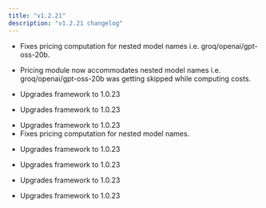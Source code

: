 ```yaml
---
title: "v1.2.21"
description: "v1.2.21 changelog"
---
```

<Update label="Bifrost(HTTP)" description="v1.2.21">

- Fixes pricing computation for nested model names i.e. groq/openai/gpt-oss-20b.

</Update>
<Update label="Framework" description="v1.2.21">

- Pricing module now accommodates nested model names i.e. groq/openai/gpt-oss-20b was getting skipped while computing costs.

</Update>
<Update label="governance" description="v1.2.21">

- Upgrades framework to 1.0.23

</Update>
<Update label="jsonparser" description="v1.2.21">

- Upgrades framework to 1.0.23

</Update>
<Update label="logging" description="v1.2.21">

- Upgrades framework to 1.0.23
- Fixes pricing computation for nested model names.

</Update>
<Update label="maxim" description="v1.2.21">

- Upgrades framework to 1.0.23

</Update>
<Update label="mocker" description="v1.2.21">

- Upgrades framework to 1.0.23

</Update>
<Update label="semanticcache" description="v1.2.21">

- Upgrades framework to 1.0.23

</Update>
<Update label="telemetry" description="v1.2.21">

- Upgrades framework to 1.0.23

</Update>
